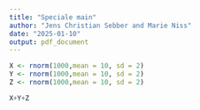 ```yaml
---
title: "Speciale main"
author: "Jens Christian Sebber and Marie Niss"
date: "2025-01-10"
output: pdf_document
---
```


```r
X <- rnorm(1000,mean = 10, sd = 2)
Y <- rnorm(1000,mean = 10, sd = 2)
Z <- rnorm(1000,mean = 10, sd = 2)

X+Y+Z
```

